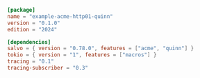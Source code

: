 
```toml  title="acme-http01-quinn/Cargo.toml"
[package]
name = "example-acme-http01-quinn"
version = "0.1.0"
edition = "2024"

[dependencies]
salvo = { version = "0.78.0", features = ["acme", "quinn"] }
tokio = { version = "1", features = ["macros"] }
tracing = "0.1"
tracing-subscriber = "0.3"

```